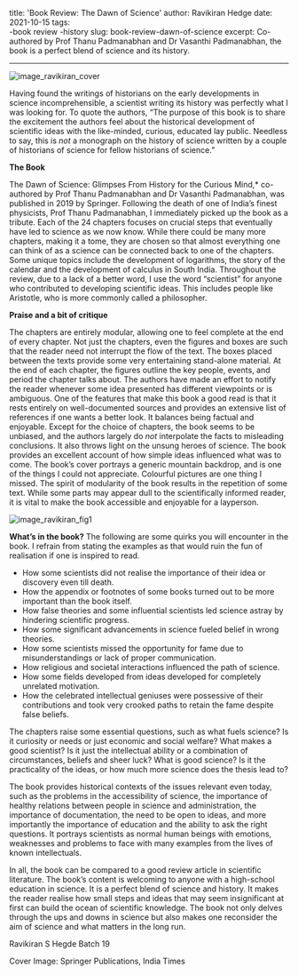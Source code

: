 title: 'Book Review: The Dawn of Science'
author:  Ravikiran Hedge
date:  2021-10-15
tags:   
  -book review
  -history
slug: book-review-dawn-of-science
excerpt: Co-authored by Prof Thanu Padmanabhan and Dr Vasanthi Padmanabhan, the book is a perfect blend of science and its history.

---

![image_ravikiran_cover](./images/ravikiran_jan_2022_cover.jpg)

Having found the writings of historians on the early developments in science incomprehensible, a scientist writing its history was perfectly what I was looking for. To quote the authors, “The purpose of this book is to share the excitement the authors feel about the historical development of scientific ideas with the like-minded, curious, educated lay public. Needless to say, this is *not* a monograph on the history of science written by a couple of historians of science for fellow historians of science.” 

**The Book**

The Dawn of Science: Glimpses From History for the Curious Mind,* co-authored by Prof Thanu Padmanabhan and Dr Vasanthi Padmanabhan, was published in 2019 by Springer. Following the death of one of India’s finest physicists, Prof Thanu Padmanabhan, I immediately picked up the book as a tribute. Each of the 24 chapters focuses on crucial steps that eventually have led to science as we now know. While there could be many more chapters, making it a tome, they are chosen so that almost everything one can think of as a science can be connected back to one of the chapters. Some unique topics include the development of logarithms, the story of the calendar and the development of calculus in South India.
Throughout the review, due to a lack of a better word, I use the word “scientist” for anyone who contributed to developing scientific ideas. This includes people like Aristotle, who is more commonly called a philosopher.

**Praise and a bit of critique**

The chapters are entirely modular, allowing one to feel complete at the end of every chapter. Not just the chapters, even the figures and boxes are such that the reader need not interrupt the flow of the text. The boxes placed between the texts provide some very entertaining stand-alone material. At the end of each chapter, the figures outline the key people, events, and period the chapter talks about. The authors have made an effort to notify the reader whenever some idea presented has different viewpoints or is ambiguous. 
One of the features that make this book a good read is that it rests entirely on well-documented sources and provides an extensive list of references if one wants a better look. It balances being factual and enjoyable. Except for the choice of chapters, the book seems to be unbiased, and the authors largely do *not* interpolate the facts to misleading conclusions. It also throws light on the unsung heroes of science. The book provides an excellent account of how simple ideas influenced what was to come. 
The book’s cover portrays a generic mountain backdrop, and is one of the things I could not appreciate. Colourful pictures are one thing I missed. The spirit of modularity of the book results in the repetition of some text. While some parts may appear dull to the scientifically informed reader, it is vital to make the book accessible and enjoyable for a layperson.

![image_ravikiran_fig1](./images/ravikiran_jan_2022_fig1.jpg)

**What’s in the book?**
The following are some quirks you will encounter in the book. I refrain from stating the examples as that would ruin the fun of realisation if one is inspired to read. 

- How some scientists did not realise the importance of their idea or discovery even till death. 
- How the appendix or footnotes of some books turned out to be more important than the book itself. 
- How false theories and some influential scientists led science astray by hindering scientific progress. 
- How some significant advancements in science fueled belief in wrong theories. 
- How some scientists missed the opportunity for fame due to misunderstandings or lack of proper communication. 
- How religious and societal interactions influenced the path of science. 
- How some fields developed from ideas developed for completely unrelated motivation. 
- How the celebrated intellectual geniuses were possessive of their contributions and took very crooked paths to retain the fame despite false beliefs. 

The chapters raise some essential questions, such as what fuels science? Is it curiosity or needs or just economic and social welfare? What makes a good scientist? Is it just the intellectual ability or a combination of circumstances, beliefs and sheer luck? What is good science? Is it the practicality of the ideas, or how much more science does the thesis lead to? 

The book provides historical contexts of the issues relevant even today, such as the problems in the accessibility of science, the importance of healthy relations between people in science and administration, the importance of documentation, the need to be open to ideas, and more importantly the importance of education and the ability to ask the right questions. It portrays scientists as normal human beings with emotions, weaknesses and problems to face with many examples from the lives of known intellectuals.

In all, the book can be compared to a good review article in scientific literature. The book’s content is welcoming to anyone with a high-school education in science. It is a perfect blend of science and history. It makes the reader realise how small steps and ideas that may seem insignificant at first can build the ocean of scientific knowledge. The book not only delves through the ups and downs in science but also makes one reconsider the aim of science and what matters in the long run.

Ravikiran S Hegde 
Batch 19

Cover Image: Springer Publications, India Times 